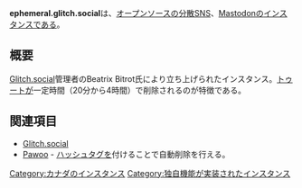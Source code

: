 {{小文字}}
{{Infobox instance
| Name = ephemeral.glitch.social
<!--| Image = -->
| Domain = https://ephemeral.glitch.social
| Admin = Beatrix Bitrot
| Moderator = 
| Country = カナダ
| Start = 2017年4月16日
| End = 
| Kifu = 
| SourceCode = [https://github.com/beatrix-bitrot/ephemeral.glitch.social GitHub]
| Alias = 
}}'''ephemeral.glitch.social'''は、[[オープンソース]]の[[分散SNS]]、[[Mastodon]]の[[インスタンス]]である。

== 概要 ==
[[Glitch.social]]管理者のBeatrix Bitrot氏により立ち上げられたインスタンス。[[トゥート]]が一定時間（20分から4時間）で削除されるのが特徴である。

== 関連項目 ==
* [[Glitch.social]]
* [[Pawoo]] - [[ハッシュタグ]]を付けることで自動削除を行える。

[[Category:カナダのインスタンス]]
[[Category:独自機能が実装されたインスタンス]]